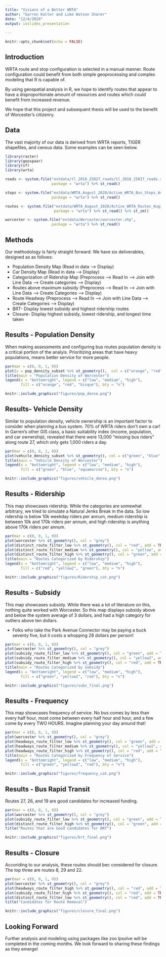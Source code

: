 ```yaml
---
title: "Visions of a Better WRTA"
author: "Garren Kalter and Luke Watson Sharer"
date: "12/4/2020"
output: ioslides_presentation
 
---
```



```r
knitr::opts_chunk$set(echo = FALSE)
```

## Introduction

WRTA route and stop configuration is selected in a manual manner. Route configuration
could benefit from both simple geoprocessing and complex modeling that R is capable of.

By using geospatial analysis in R, we hope to identify routes that appear to have 
a disproportionate amount of resources and routes which could benefit from
increased revenue.

We hope that this project and subsequent thesis will be used to the benefit
of Worcester's citizenry.


## Data

The vast majority of our data is derived from WRTA reports, TIGER shapefiles, and 
census data. Some examples can be seen below.


```r
library(raster)
library(geospaar)
library(sf)
library(wrta)

roads <- system.file("extdata/tl_2018_25027_roads/tl_2018_25027_roads.shp",
                     package = "wrta") %>% st_read() 

stops <- system.file("extdata/WRTA_August_2020/Active_WRTA_Bus_Stops_Aug2020.shp",
                     package = "wrta") %>% st_read()

routes <- system.file("extdata/WRTA_August_2020/Active_WRTA_Routes_Aug2020.shp",
                      package = "wrta") %>% st_read() %>% st_zm()

worcester <- system.file("extdata/Worcester/worcester.shp",
                     package = "wrta") %>% st_read()

```


## Methods

Our methodology is fairly straight forward. We have six deliverables, designed as 
as follows:

- Population Density Map (Read in data --> Display)
- Car Density Map (Read in data --> Display)
- Categorization of Ridership Map (Preprocess --> Read In --> Join with Line Data --> Create categories --> Display)
- Routes above maximum subsidy (Preprocess --> Read In --> Join with Line Data --> Create Categories --> Display)
- Route Headway (Preprocess --> Read In --> Join with Line Data --> Create Categories --> Display)
- BRT- Display lowest subsidy and highest ridership routes
- Closure- Display highest subsidy, lowest ridership, and longest time taken

## Results - Population Density
When making assessments and configuring bus routes population density is a critical 
portion of the analyis. Prioritizing areas that have heavy populations, means better
service for more people. 

```r

par(mar = c(0, 0, 1, 0)) 
plot(x = pop_density_subset %>% st_geometry(),  col = c("orange", "red", "bisque"))
title(main = "Population Density of Worcester")
legend(x = "bottomright", legend = c("low", "medium", "high"), 
       fill = c("orange", "red", "bisque"), bty = "n")

```

```r


knitr::include_graphics("figures/pop_dense.png")

```


## Results- Vehicle Density

Similar to population density, vehicle ownership is an important factor to consider
when planning a bus system.  70% of WRTA riders don't own a car! In Garren's other GIS
class, a basic suitability index (income, population, and car ownership), revealed that there were 13,000 "missing bus riders" along route 27, which only gets 1,000 riders a day.
```r
par(mar = c(0, 0, 1, 0)) 
plot(vehicle_density_subset %>% st_geometry(), col = c("green", "blue", "aquamarine"))
title(main = "Vehicle Density of Worcester")
legend(x = "bottomright", legend = c("low", "medium", "high"), 
       fill = c("green", "blue", "aquamarine"), bty = "n")
```


```r

knitr::include_graphics("figures/vehicle_dense.png")
```

## Results - Ridership
This map showcases ridership. While the categories are somewhat arbitrary, we
tried to simulate a Natural Jenks Break in the data. So low ridership is below 10k
weekday riders per annum, medium ridership is between 10k and 170k riders per annum,
and high ridership is anything above 170k riders per annum.

```r
par(mar = c(0, 0, 1, 0))
plot(worcester %>% st_geometry(), col = "grey")
plot(distinct_route_filter_low %>% st_geometry(), col = "red", add = TRUE)
plot(distinct_route_filter_medium %>% st_geometry(), col = "yellow", add = TRUE)
plot(distinct_route_filter_high %>% st_geometry(), col = "green", add = TRUE)
title(main = "Routes Categorized by Ridership")
legend(x = "bottomright", legend = c("low", "medium", "high"), 
       fill = c("red", "yellow2", "green"), bty = "n")
```


```r

knitr::include_graphics("figures/Ridership_cat.png")

```

## Results - Subsidy
This map showcases subsidy. While there was a lot of literature on this, nothing
quite worked with Worcester. So this map displays subsidy above and below the system average of 3 dollars, and had a high category for outliers above ten dollars. 

- Folks who take the Park Avenue Connector may be paying a buck seventy five, but it costs a whopping 28 dollars per person!

```r
par(mar = c(0, 0, 1, 0))
plot(worcester %>% st_geometry(), col = "grey")
plot(subsidy_route_filter_low %>% st_geometry(), col = "green", add = TRUE)
plot(subsidy_route_filter_medium %>% st_geometry(), col = "yellow2", add = TRUE)
plot(subsidy_route_filter_high %>% st_geometry(), col = "red", add = TRUE)
title(main = "Routes Categorized by Subsidy")
legend(x = "bottomright", legend = c("low", "medium", "high"), 
       fill = c("green", "yellow2", "red"), bty = "n")
```


```r

knitr::include_graphics("figures/subs_final.png")

```

## Results - Frequency
This map showcases frequency of service. No bus comes by less than every half hour, 
most come between every half hour and hour, and a few come by every TWO HOURS. Imagine
planning your day around that!

```r
par(mar = c(0, 0, 1, 0))
plot(worcester %>% st_geometry(), col = "grey")
plot(headways_route_filter_low %>% st_geometry(), col = "green", add = TRUE)
plot(headways_route_filter_medium %>% st_geometry(), col = "yellow2", add = TRUE)
plot(headways_route_filter_high %>% st_geometry(), col = "red", add = TRUE)
title(main = "Routes Categorized by Frequency of Service")
legend(x = "bottomright", legend = c("low", "medium", "high"), 
       fill = c("green", "yellow2", "red"), bty = "n")
```


```r

knitr::include_graphics("figures/frequency_cat.png")
```


## Results - Bus Rapid Transit
Routes 27, 26, and 19 are good candidates for increased funding.

```r
par(mar = c(0, 0, 1, 0))
plot(worcester %>% st_geometry(), col = "grey")
plot(subsidy_route_filter_low %>% st_geometry(), col = "green", add = TRUE)
plot(distinct_route_filter_high %>% st_geometry(), col = "green", add = TRUE)
title("Routes that are Good Candidates for BRT")

```


```r

knitr::include_graphics("figures/brt_final.png")

```

## Results - Closure

Accoriding to our analysis, these routes should bec considered for closure. The top three
are routes 8, 29 and 22.

```r
par(mar = c(0, 0, 1, 0))
plot(worcester %>% st_geometry(), col = "grey")
plot(headways_route_filter_high %>% st_geometry(), col = "red", add = TRUE)
plot(subsidy_route_filter_high %>% st_geometry(), col = "red", add = TRUE)
plot(distinct_route_filter_low %>% st_geometry(), col = "red", add = TRUE)
title("Candidates for Route Removal")
```

```r


knitr::include_graphics("figures/closure_final.png")

```

## Looking Forward

Further analysis and modeling using packages like zoo lpsolve will be completed in the coming months. We look forward to sharing these findings as they emerge! 



